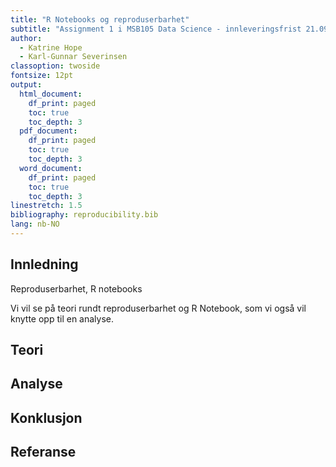 ```yaml
---
title: "R Notebooks og reproduserbarhet"
subtitle: "Assignment 1 i MSB105 Data Science - innleveringsfrist 21.09.20"
author: 
  - Katrine Hope
  - Karl-Gunnar Severinsen
classoption: twoside
fontsize: 12pt
output:
  html_document:
    df_print: paged
    toc: true
    toc_depth: 3
  pdf_document:
    df_print: paged
    toc: true
    toc_depth: 3
  word_document:
    df_print: paged
    toc: true
    toc_depth: 3
linestretch: 1.5
bibliography: reproducibility.bib
lang: nb-NO
---
```



## Innledning

Reproduserbarhet, R notebooks



Vi vil se på teori rundt reproduserbarhet og R Notebook, som vi også vil knytte opp til en analyse. 

## Teori

## Analyse

## Konklusjon

## Referanse
